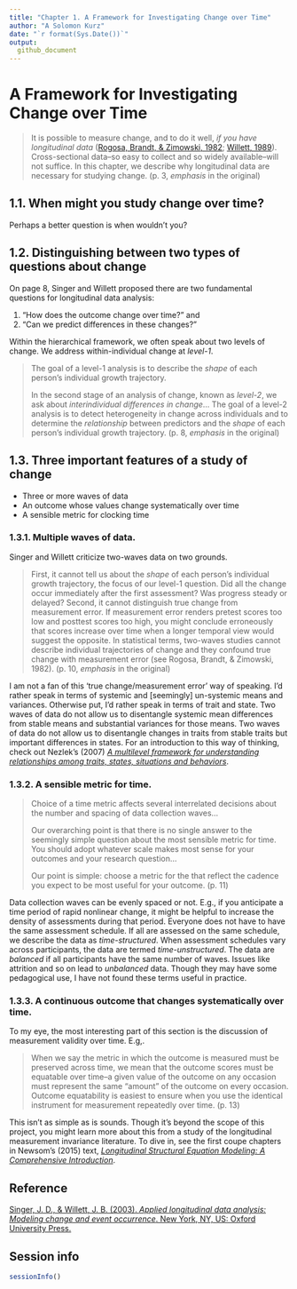 ```yaml
---
title: "Chapter 1. A Framework for Investigating Change over Time"
author: "A Solomon Kurz"
date: "`r format(Sys.Date())`"
output:
  github_document
---
```


# A Framework for Investigating Change over Time

> It is possible to measure change, and to do it well, *if you have longitudinal data* ([Rogosa, Brandt, & Zimowski, 1982](https://www.researchgate.net/publication/232478172_A_Growth_Curve_Approach_to_the_Measurement_of_Change); [Willett, 1989](https://journals.sagepub.com/doi/pdf/10.1177/001316448904900309?casa_token=WvtBn5saBD0AAAAA:LIkgb_cU4Ou_pJrUTG9Z3cEVdXCJhxCIo6UYuTCs7uwcM2_haiBZPb9yOxtb4yEXKxJXHPZJOF4ilA)). Cross-sectional data--so easy to collect and so widely available--will not suffice. In this chapter, we describe why longitudinal data are necessary for studying change. (p. 3, *emphasis* in the original)

## 1.1. When might you study change over time?

Perhaps a better question is when wouldn't you?

## 1.2. Distinguishing between two types of questions about change

On page 8, Singer and Willett proposed there are two fundamental questions for longitudinal data analysis:

1. "How does the outcome change over time?" and
2. "Can we predict differences in these changes?"

Within the hierarchical framework, we often speak about two levels of change. We address within-individual change at *level-1*.

> The goal of a level-1 analysis is to describe the *shape* of each person's individual growth trajectory.
>
> In the second stage of an analysis of change, known as *level-2*, we ask about *interindividual differences in change*... The goal of a level-2 analysis is to detect heterogeneity in change across individuals and to determine the *relationship* between predictors and the *shape* of each person's individual growth trajectory. (p. 8, *emphasis* in the original)

## 1.3. Three important features of a study of change

* Three or more waves of data
* An outcome whose values change systematically over time
* A sensible metric for clocking time

### 1.3.1. Multiple waves of data.

Singer and Willett criticize two-waves data on two grounds.

> First, it cannot tell us about the *shape* of each person's individual growth trajectory, the focus of our level-1 question. Did all the change occur immediately after the first assessment? Was progress steady or delayed? Second, it cannot distinguish true change from measurement error. If measurement error renders pretest scores too low and posttest scores too high, you might conclude erroneously that scores increase over time when a longer temporal view would suggest the opposite. In statistical terms, two-waves studies cannot describe individual trajectories of change and they confound true change with measurement error (see Rogosa, Brandt, & Zimowski, 1982). (p. 10, *emphasis* in the original)

I am not a fan of this 'true change/measurement error' way of speaking. I'd rather speak in terms of systemic and [seemingly] un-systemic means and variances. Otherwise put, I'd rather speak in terms of trait and state. Two waves of data do not allow us to disentangle systemic mean differences from stable means and substantial variances for those means. Two waves of data do not allow us to disentangle changes in traits from stable traits but important differences in states. For an introduction to this way of thinking, check out Nezlek's (2007) [*A multilevel framework for understanding relationships among traits, states, situations and behaviors*](https://www.researchgate.net/publication/228079300_A_Multilevel_Framework_for_Understanding_Relationships_Among_Traits_States_Situations_and_Behaviours).

### 1.3.2. A sensible metric for time.

> Choice of a time metric affects several interrelated decisions about the number and spacing of data collection waves...
>
> Our overarching point is that there is no single answer to the seemingly simple question about the most sensible metric for time. You should adopt whatever scale makes most sense for your outcomes and your research question...
>
> Our point is simple: choose a metric for the that reflect the cadence you expect to be most useful for your outcome. (p. 11)

Data collection waves can be evenly spaced or not. E.g., if you anticipate a time period of rapid nonlinear change, it might be helpful to increase the density of assessments during that period. Everyone does not have to have the same assessment schedule. If all are assessed on the same schedule, we describe the data as *time-structured*. When assessment schedules vary across participants, the data are termed *time-unstructured*. The data are *balanced* if all participants have the same number of waves. Issues like attrition and so on lead to *unbalanced* data. Though they may have some pedagogical use, I have not found these terms useful in practice.

### 1.3.3. A continuous outcome that changes systematically over time.

To my eye, the most interesting part of this section is the discussion of measurement validity over time. E.g,.

> When we say the metric in which the outcome is measured must be preserved across time, we mean that the outcome scores must be equatable over time--a given value of the outcome on any occasion must represent the same "amount" of the outcome on every occasion. Outcome equatability is easiest to ensure when you use the identical instrument for measurement repeatedly over time. (p. 13)

This isn't as simple as is sounds. Though it's beyond the scope of this project, you might learn more about this from a study of the longitudinal measurement invariance literature. To dive in, see the first coupe chapters in Newsom's (2015) text, [*Longitudinal Structural Equation Modeling: A Comprehensive Introduction*](http://www.longitudinalsem.com/).

## Reference {-}

[Singer, J. D., & Willett, J. B. (2003). *Applied longitudinal data analysis: Modeling change and event occurrence*. New York, NY, US: Oxford University Press.](https://www.oxfordscholarship.com/view/10.1093/acprof:oso/9780195152968.001.0001/acprof-9780195152968)

## Session info {-}

```r
sessionInfo()
```

